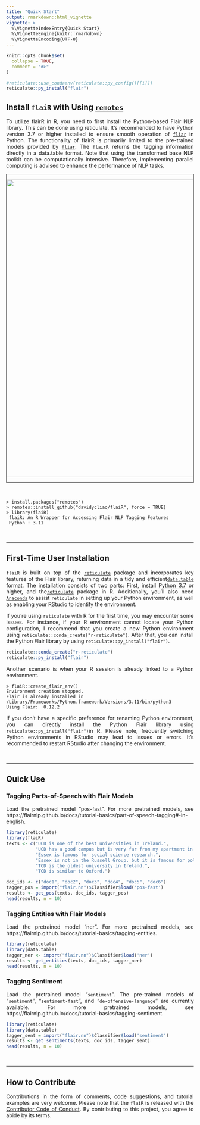 ```yaml
---
title: "Quick Start"
output: rmarkdown::html_vignette
vignette: >
  %\VignetteIndexEntry{Quick Start}
  %\VignetteEngine{knitr::rmarkdown}
  %\VignetteEncoding{UTF-8}
---
```


```r
knitr::opts_chunk$set(
  collapse = TRUE,
  comment = "#>"
)
```

```r
#reticulate::use_condaenv(reticulate::py_config()[[1]])
reticulate::py_install("flair")
```

## Install `flaiR` with Using [`remotes`](https://github.com/r-lib/remotes)

<div style="text-align: justify">


To utilize flairR in R, you need to first install the Python-based Flair NLP library. This can be done using reticulate. It's recommended to have Python version 3.7 or higher installed to ensure smooth operation of [`fliar`](https://flairnlp.github.io) in Python. The functionality of flairR is primarily limited to the pre-trained models provided by [`fliar`](https://flairnlp.github.io). The `flairR` returns the tagging information directly in a data.table format. Note that using the transformed base NLP toolkit can be computationally intensive. Therefore, implementing parallel computing is advised to enhance the performance of NLP tasks.


<div style="text-align: center; border: 1px solid;">
  <img src="https://raw.githack.com/davidycliao/flaiR/main/man/figures/ent.png" width="800" />
</div>


&nbsp;


</div>

```
> install.packages("remotes")
> remotes::install_github("davidycliao/flaiR", force = TRUE)
> library(flaiR)
 flaiR: An R Wrapper for Accessing Flair NLP Tagging Features      
 Python : 3.11                                           
```

&nbsp;

-----


## First-Time User Installation  

<div style="text-align: justify">

`flaiR` is built on top of the [`reticulate`](https://rstudio.github.io/reticulate/) package and incorporates key features of the Flair library, returning data in a tidy and efficient[`data.table`](https://cran.r-project.org/web/packages/data.table/index.html) format. The installation consists of two parts: First, install [Python 3.7](https://www.python.org/downloads/) or higher, and the[`reticulate`](https://rstudio.github.io/reticulate/) package in R. Additionally, you'll also need [`Anaconda`](Anaconda) to assist `reticulate` in setting up your Python environment, as well as enabling your RStudio to identify the environment.

If you're using `reticulate` with R for the first time, you may encounter some issues. For instance, if your R environment cannot locate your Python configuration, I recommend that you create a new Python environment using `reticulate::conda_create("r-reticulate")`. After that, you can install the Python Flair library by using `reticulate::py_install("flair")`.  

<!-- If this is your first time using Python-related packages in R, __it's highly likely that you haven't yet installed a Conda environment.__ The function `flaiR::create_flair_env()` `flaiR` in will guide you through the process of installing a Conda environment named `r-reticulate`.  Then, you can directly install the Python Flair library using `py_install("flair")` from within R. -->

</div>


```r
reticulate::conda_create("r-reticulate")
reticulate::py_install("flair")
```

<div style="text-align: justify">

Another scenario is when your R session is already linked to a Python environment. 

</div>

```
> flaiR::create_flair_env()
Environment creation stopped.
Flair is already installed in /Library/Frameworks/Python.framework/Versions/3.11/bin/python3
Using Flair:  0.12.2   
````
<div style="text-align: justify">

If you don't have a specific preference for renaming Python environment, you can directly install the Python Flair library using `reticulate::py_install("flair")`in R. Please note, frequently switching Python environments in RStudio may lead to issues or errors. It's recommended to restart RStudio after changing the environment.

</div>

&nbsp;

-----

## Quick Use

### __Tagging Parts-of-Speech with Flair Models__

<div style="text-align: justify">

Load the pretrained model "pos-fast". For more pretrained models, see https://flairnlp.github.io/docs/tutorial-basics/part-of-speech-tagging#-in-english. 

</div>

```r
library(reticulate)
library(flaiR)
texts <- c("UCD is one of the best universities in Ireland.",
           "UCD has a good campus but is very far from my apartment in Dublin.",
           "Essex is famous for social science research.",
           "Essex is not in the Russell Group, but it is famous for political science research and in 1994 Group.",
           "TCD is the oldest university in Ireland.",
           "TCD is similar to Oxford.")

doc_ids <- c("doc1", "doc2", "doc3", "doc4", "doc5", "doc6")
tagger_pos = import("flair.nn")$Classifier$load('pos-fast')
results <- get_pos(texts, doc_ids, tagger_pos)
head(results, n = 10)
```


### __Tagging Entities with Flair Models__

<div style="text-align: justify">

Load the pretrained model "ner". For more pretrained models, see https://flairnlp.github.io/docs/tutorial-basics/tagging-entities.

</div>

```r
library(reticulate)
library(data.table)
tagger_ner <- import("flair.nn")$Classifier$load('ner')
results <- get_entities(texts, doc_ids, tagger_ner)
head(results, n = 10)
```

### __Tagging Sentiment__

<div style="text-align: justify">
Load the pretrained model "`sentiment`".  The pre-trained models of "`sentiment`", "`sentiment-fast`", and "`de-offensive-language`" are currently available. For more pretrained models, see https://flairnlp.github.io/docs/tutorial-basics/tagging-sentiment.

</div>

```r
library(reticulate)
library(data.table)
tagger_sent = import("flair.nn")$Classifier$load('sentiment')
results <- get_sentiments(texts, doc_ids, tagger_sent)
head(results, n = 10)
```

&nbsp;

-----


## How to Contribute

<div style="text-align: justify">

Contributions in the form of comments, code suggestions, and tutorial examples are very welcome. Please note that the `flaiR` is released with the [Contributor Code of Conduct](https://github.com/davidycliao/flaiR/blob/master/CONDUCT.md). By contributing to this project, you agree to abide by its terms.

</div>




